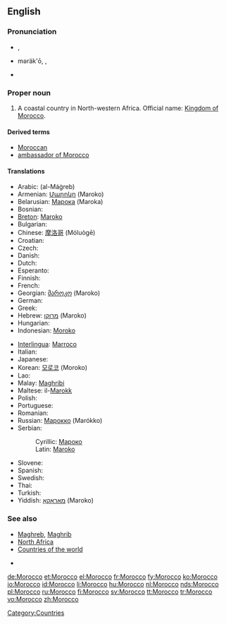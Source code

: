 {{also|morocco}}
{{wikipedia}}
==English==

===Pronunciation===
* {{a|UK}} {{IPA|/məˈrɒkəʊ/}}, {{SAMPA|/m@"rQk@U/}}
* {{a|US}} məräk'ō, {{IPAchar|/məˈrɑkoʊ/}}, {{SAMPA|/m@"rAkoU/}}
* {{rhymes|ɒkəʊ}}

===Proper noun===
{{en-proper noun}}

# A coastal country in North-western Africa. Official name: [[Kingdom of Morocco]].

====Derived terms====
* [[Moroccan]]
* [[ambassador of Morocco]]

====Translations====
{{trans-top|country}}
* Arabic: {{Arab|[[المغرب]]}} (al-Máġreb)
* Armenian: [[Մարոկո]] (Maroko)
* Belarusian: [[Марока]] (Maroka) {{f}}
* Bosnian: {{t-|bs|Maroko|m}}
* [[Breton]]: [[Maroko]]
* Bulgarian: {{t-|bg|Мароко|tr=Maróko|sc=Cyrl}}
* Chinese: [[摩洛哥]] (Móluògē)
* Croatian: {{t-|hr|Maroko|m}}
* Czech: {{t-|cs|Maroko|m}}
* Danish: {{t-|da|Marokko}}
* Dutch: {{t+|nl|Marokko}}
* Esperanto: {{t-|eo|Maroko|xs=Esperanto}}
* Finnish: {{t+|fi|Marokko}}
* French: {{t+|fr|Maroc|m}}
* Georgian: [[მაროკო]] (Maroko)
* German: {{t+|de|Marokko}}
* Greek: {{t+|el|Μαρόκο|n|tr=Maróko|sc=Grek}}
* Hebrew: [[מרוקו]] (Maroko)
* Hungarian: {{t+|hu|Marokkó}}
* Indonesian: [[Moroko]]
{{trans-mid}}
* [[Interlingua]]: [[Marroco]]
* Italian: {{t-|it|Marocco|m}}
* Japanese: {{t+|ja|モロッコ|tr=Morokko|sc=Jpan}}
* Korean: [[모로코]] (Moroko)
* Lao: {{t|lo|ມາລົກ|tr=maalok|sc=Laoo|xs=Lao}}
* Malay: [[Maghribi]]
* Maltese: il-[[Marokk]]
* Polish: {{t+|pl|Maroko}}
* Portuguese: {{t+|pt|Marrocos}}
* Romanian: {{t-|ro|Maroc|n}}
* Russian: [[Марокко]] (Marókko)
* Serbian:
*: Cyrillic: [[Мароко#Serbian|Мароко]] {{m}}
*: Latin: [[Maroko#Serbian|Maroko]] {{m}}
* Slovene: {{t+|sl|Maroko|m}}
* Spanish: {{t+|es|Marruecos|m}}
* Swedish: {{t+|sv|Marocko}}
* Thai: {{Thai|[[โมร็อกโก]]}} {{IPAchar|(Mōrɔkkō)}}
* Turkish: {{t+|tr|Fas}}
* Yiddish: [[מאַראָקאָ]] (Maroko)
{{trans-bottom}}

===See also===
* [[Maghreb]], [[Maghrib]]
* [[North Africa]]
* [[Appendix:Countries of the world|Countries of the world]]

* 

[[Category:Countries]]

[[de:Morocco]]
[[et:Morocco]]
[[el:Morocco]]
[[fr:Morocco]]
[[fy:Morocco]]
[[ko:Morocco]]
[[io:Morocco]]
[[id:Morocco]]
[[li:Morocco]]
[[hu:Morocco]]
[[nl:Morocco]]
[[nds:Morocco]]
[[pl:Morocco]]
[[ru:Morocco]]
[[fi:Morocco]]
[[sv:Morocco]]
[[tt:Morocco]]
[[tr:Morocco]]
[[vo:Morocco]]
[[zh:Morocco]]